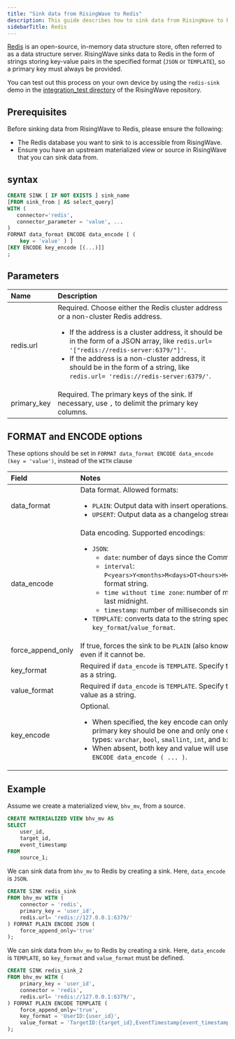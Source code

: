```yaml
---
title: "Sink data from RisingWave to Redis"
description: This guide describes how to sink data from RisingWave to Redis.
sidebarTitle: Redis
---
```


[Redis](https://redis.io) is an open-source, in-memory data structure store, often referred to as a data structure server. RisingWave sinks data to Redis in the form of strings storing key-value pairs in the specified format (`JSON` or `TEMPLATE`), so a primary key must always be provided.

You can test out this process on your own device by using the `redis-sink` demo in the [integration\_test directory](https://github.com/risingwavelabs/risingwave/tree/main/integration%5Ftests) of the RisingWave repository.

## Prerequisites

Before sinking data from RisingWave to Redis, please ensure the following:

* The Redis database you want to sink to is accessible from RisingWave.
* Ensure you have an upstream materialized view or source in RisingWave that you can sink data from.

## syntax

```sql
CREATE SINK [ IF NOT EXISTS ] sink_name
[FROM sink_from | AS select_query]
WITH (
   connector='redis',
   connector_parameter = 'value', ...
)
FORMAT data_format ENCODE data_encode [ (
    key = 'value' ) ]
[KEY ENCODE key_encode [(...)]]
;
```

## Parameters

| Name | Description                                                                                                                                                                                                                                                                                                                                       |
| :-------------- | :------------------ |
| redis.url       | Required. Choose either the Redis cluster address or a non-cluster Redis address. <ul><li>If the address is a cluster address, it should be in the form of a JSON array, like `redis.url= '["redis://redis-server:6379/"]'`.</li><li>If the address is a non-cluster address, it should be in the form of a string, like `redis.url= 'redis://redis-server:6379/'`.</li></ul> |
| primary\_key    | Required. The primary keys of the sink. If necessary, use `,` to delimit the primary key columns.                                                                                                                                                                                                                                                 |

## FORMAT and ENCODE options

<Note>

These options should be set in `FORMAT data_format ENCODE data_encode (key = 'value')`, instead of the `WITH` clause
</Note>

| Field               | Notes                                                                                                                                                                                                                                                                                                                                                                        |
| :------------------ | :-------------------------------------------------- |
| data\_format        | Data format. Allowed formats:<ul><li> `PLAIN`: Output data with insert operations.</li><li> `UPSERT`: Output data as a changelog stream. </li></ul>  |
| data\_encode        | Data encoding. Supported encodings:  <ul><li>`JSON`:<ul><li>`date`: number of days since the Common Era (CE).</li></ul><ul><li>`interval`: `P<years>Y<months>M<days>DT<hours>H<minutes>M<seconds>S` format string.</li></ul><ul><li>`time without time zone`: number of milliseconds past the last midnight.</li></ul><ul><li>`timestamp`: number of milliseconds since the Epoch.</li></ul></li><li>`TEMPLATE`: converts data to the string specified by `key_format`/`value_format`.</li></ul> |
| force\_append\_only | If true, forces the sink to be `PLAIN` (also known as append-only), even if it cannot be.                                                                                                                                                                                                                                                                                      |
| key\_format         | Required if `data_encode` is `TEMPLATE`. Specify the format for the key as a string.                                                                                                                                                                                                                                                                                            |
| value\_format       | Required if `data_encode` is `TEMPLATE`. Specify the format for the value as a string.                                                                                                                                                                                                                                                                                          |
| key\_encode         | Optional. <ul><li>When specified, the key encode can only be `TEXT`, and the primary key should be one and only one of the following types: `varchar`, `bool`, `smallint`, `int`, and `bigint`;</li><li>When absent, both key and value will use the same setting of `ENCODE data_encode ( ... )`.</li></ul>                                                                                                        |

## Example

Assume we create a materialized view, `bhv_mv`, from a source.

```sql
CREATE MATERIALIZED VIEW bhv_mv AS
SELECT
    user_id,
    target_id,
    event_timestamp
FROM
    source_1;
```

We can sink data from `bhv_mv` to Redis by creating a sink. Here, `data_encode` is `JSON`.

```sql
CREATE SINK redis_sink
FROM bhv_mv WITH (
    connector = 'redis',
    primary_key = 'user_id',
    redis.url= 'redis://127.0.0.1:6379/'
) FORMAT PLAIN ENCODE JSON (
    force_append_only='true'
);
```

We can sink data from `bhv_mv` to Redis by creating a sink. Here, `data_encode` is `TEMPLATE`, so `key_format` and `value_format` must be defined.

```sql
CREATE SINK redis_sink_2
FROM bhv_mv WITH (
    primary_key = 'user_id',
    connector = 'redis',
    redis.url= 'redis://127.0.0.1:6379/',
) FORMAT PLAIN ENCODE TEMPLATE (
    force_append_only='true',
    key_format = 'UserID:{user_id}',
    value_format = 'TargetID:{target_id},EventTimestamp{event_timestamp}'
);
```

